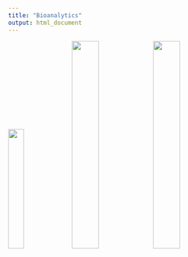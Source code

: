 ```yaml
---
title: "Bioanalytics"
output: html_document
---
```


![](Hemaspots.jpg){width=25%} ![](blue.jpg){width=33%}![](Saliva.jpg){width=33%}

